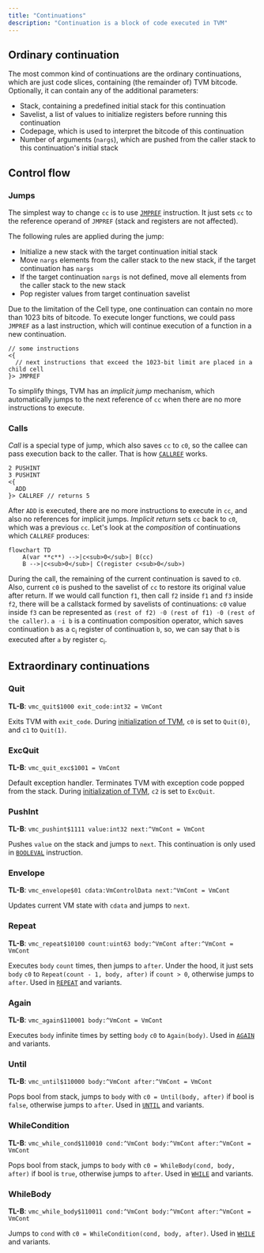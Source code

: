 ```yaml
---
title: "Continuations"
description: "Continuation is a block of code executed in TVM"
---
```


## Ordinary continuation

The most common kind of continuations are the ordinary continuations, which are just code slices, containing (the remainder of) TVM bitcode. Optionally, it can contain any of the additional parameters:
- Stack, containing a predefined initial stack for this continuation
- Savelist, a list of values to initialize registers before running this continuation
- Codepage, which is used to interpret the bitcode of this continuation
- Number of arguments (`nargs`), which are pushed from the caller stack to this continuation's initial stack

## Control flow

### Jumps

The simplest way to change `cc` is to use [`JMPREF`](./instructions#db3d-jmpref) instruction. It just sets `cc` to the reference operand of `JMPREF` (stack and registers are not affected).

The following rules are applied during the jump:
- Initialize a new stack with the target continuation initial stack
- Move `nargs` elements from the caller stack to the new stack, if the target continuation has `nargs`
- If the target continuation `nargs` is not defined, move all elements from the caller stack to the new stack
- Pop register values from target continuation savelist

Due to the limitation of the Cell type, one continuation can contain no more than 1023 bits of bitcode. To execute longer functions, we could pass `JMPREF` as a last instruction, which will continue execution of a function in a new continuation.

```fift Fift
// some instructions
<{
  // next instructions that exceed the 1023-bit limit are placed in a child cell
}> JMPREF
```

To simplify things, TVM has an _implicit jump_ mechanism, which automatically jumps to the next reference of `cc` when there are no more instructions to execute.

### Calls

_Call_ is a special type of jump, which also saves `cc` to `c0`, so the callee can pass execution back to the caller. That is how [`CALLREF`](./instructions#db3c-callref) works.

```fift Fift
2 PUSHINT
3 PUSHINT
<{
  ADD
}> CALLREF // returns 5
```

After `ADD` is executed, there are no more instructions to execute in `cc`, and also no references for implicit jumps. _Implicit return_ sets `cc` back to `c0`, which was a previous `cc`. Let's look at the _composition_ of continuations which `CALLREF` produces:

```mermaid
flowchart TD
    A(var **c**) -->|c<sub>0</sub>| B(cc)
    B -->|c<sub>0</sub>| C(register c<sub>0</sub>)
```

During the call, the remaining of the current continuation is saved to `c0`. Also, current `c0` is pushed to the savelist of `cc` to restore its original value after return. If we would call function `f1`, then call `f2` inside `f1` and `f3` inside `f2`, there will be a callstack formed by savelists of continuations: `c0` value inside `f3` can be represented as `(rest of f2) ◦0 (rest of f1) ◦0 (rest of the caller)`. `a ◦i b` is a continuation composition operator, which saves continuation `b` as a c<sub>i</sub> register of continuation `b`, so, we can say that `b` is executed after `a` by register c<sub>i</sub>.

## Extraordinary continuations

### Quit

**TL-B**: `vmc_quit$1000 exit_code:int32 = VmCont`

Exits TVM with `exit_code`. During [initialization of TVM](./initialization), `c0` is set to `Quit(0)`, and `c1` to `Quit(1)`.

### ExcQuit

**TL-B**: `vmc_quit_exc$1001 = VmCont`

Default exception handler. Terminates TVM with exception code popped from the stack. During [initialization of TVM](./initialization), `c2` is set to `ExcQuit`.

### PushInt

**TL-B**: `vmc_pushint$1111 value:int32 next:^VmCont = VmCont`

Pushes `value` on the stack and jumps to `next`. This continuation is only used in [`BOOLEVAL`](./instructions#edf9-booleval) instruction.

### Envelope

**TL-B**: `vmc_envelope$01 cdata:VmControlData next:^VmCont = VmCont`

Updates current VM state with `cdata` and jumps to `next`.

### Repeat

**TL-B**: `vmc_repeat$10100 count:uint63 body:^VmCont after:^VmCont = VmCont`

Executes `body` `count` times, then jumps to `after`. Under the hood, it just sets `body` `c0` to `Repeat(count - 1, body, after)` if `count > 0`, otherwise jumps to `after`. Used in [`REPEAT`](./instructions#e4-repeat) and variants.

### Again

**TL-B**: `vmc_again$110001 body:^VmCont = VmCont`

Executes `body` infinite times by setting `body` `c0` to `Again(body)`. Used in [`AGAIN`](./instructions#ea-again) and variants.

### Until

**TL-B**: `vmc_until$110000 body:^VmCont after:^VmCont = VmCont`

Pops bool from stack, jumps to `body` with `c0 = Until(body, after)` if bool is `false`, otherwise jumps to `after`. Used in [`UNTIL`](./instructions#e6-until) and variants.

### WhileCondition

**TL-B**: `vmc_while_cond$110010 cond:^VmCont body:^VmCont after:^VmCont = VmCont`

Pops bool from stack, jumps to `body` with `c0 = WhileBody(cond, body, after)` if bool is `true`, otherwise jumps to `after`. Used in [`WHILE`](./instructions#e8-while) and variants.

### WhileBody

**TL-B**: `vmc_while_body$110011 cond:^VmCont body:^VmCont after:^VmCont = VmCont`

Jumps to `cond` with `c0 = WhileCondition(cond, body, after)`. Used in [`WHILE`](./instructions#e8-while) and variants.